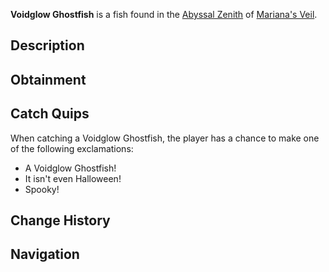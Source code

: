 {{FishInfobox
|image          = Voidglow Ghostfish.png
|rarity         = Legendary
|sea            = First Sea
|location       = [[Abyssal Zenith]]
|sublocation    = 
|sources        = Fishing Rod
|radar_location = 
|prog_speed     = -60
|xp             = 2800
|weather        = Foggy
|time           = 
|season         = Spring
|bait           = Squid
|base_weight    = 2300
|base_value     = 7500
|weight_range   = 1500
|base_chance    = 15
|base_resil     = 10
}}
'''Voidglow Ghostfish''' is a {{Rarity|Legendary}} fish found in the [[Abyssal Zenith]] of [[Mariana's Veil]].

== Description ==
{{Description|A ghostly fish with a glowing body that seems to phase in and out of existence.|Bestiary Entry}}

== Obtainment ==
{{Description|Haunting the deepest parts of the trench, particularly under vast amounts of shade and deep fog.|Bestiary Hint}}
{{Fish Availability|
Mariana's Veil/Abyssal Zenith
|top_rods      = 
Leviathan's Fang Rod\100435.14\163385;
Krampus's Rod\92363.57\127240.75;
Free Spirit Rod\91551.08\172395.93;
Great Rod of Oscar\91489.81\115469.48;
Magma Rod\90006.58\124018.92;
Resourceful Rod\68868.67\122729.84;
Trident Rod\75349.33\153188.75;
Heaven's Rod\59549.07\118028.27;
Astralhook Rod\83788.46\114997.72;
Ethereal Prism Rod\83476.11\115204.95;
Seraphic Rod\79914.04\116143.08;
No-Life Rod\77346.66\118856.61;
Challenger's Rod\74347.47\113516.11;
Rod Of The Forgotten Fang\72636.45\106199.14;
Blazebringer Rod\65341.77\106813.21;
Rod Of The Exalted One\63774.66\90540.52;
Rod Of The Depths\62835.84\93561.45;
Zeus Rod\60169.54\94297.04;
Verdant Shear Rod\60044.31\100195.26;
Depthseeker Rod\55426.4\89258.7;
Avalanche Rod\48789.36\78789.65;
Volcanic Rod\47008.39\73671.03;
Steady Rod\15418.42\26255.1
|recommended   = Ethereal Prism Rod
}}

== Catch Quips ==
When catching a Voidglow Ghostfish, the player has a chance to make one of the following exclamations:
* A Voidglow Ghostfish!
* It isn't even Halloween!
* Spooky!

== Change History ==
{{Change History|{{subst:Current Version}}}}

== Navigation ==
{{Fish Navbox|Abyssal Zenith}}